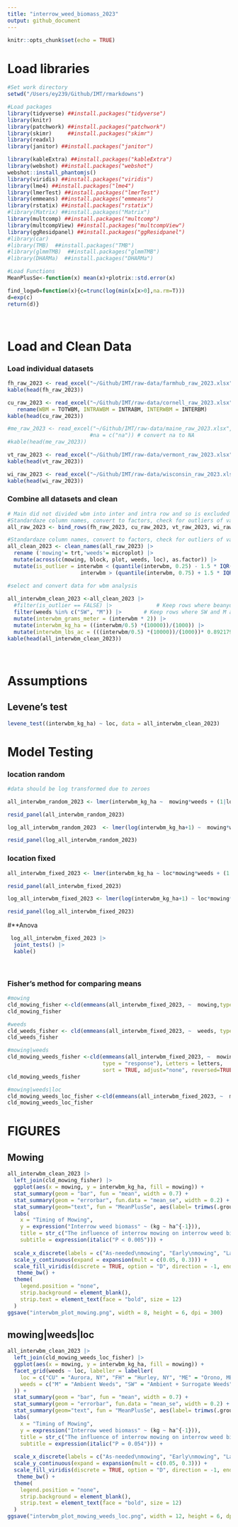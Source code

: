 ```yaml
---
title: "interrow_weed_biomass_2023"
output: github_document
---
```


```r
knitr::opts_chunk$set(echo = TRUE)
```

# **Load libraries**

```r

#Set work directory
setwd("/Users/ey239/Github/IMT/rmarkdowns")

#Load packages 
library(tidyverse) ##install.packages("tidyverse")
library(knitr)
library(patchwork) ##install.packages("patchwork")
library(skimr)     ##install.packages("skimr")
library(readxl)
library(janitor) ##install.packages("janitor")

library(kableExtra) ##install.packages("kableExtra")
library(webshot) ##install.packages("webshot")
webshot::install_phantomjs()
library(viridis) ##install.packages("viridis")
library(lme4) ##install.packages("lme4")
library(lmerTest) ##install.packages("lmerTest")
library(emmeans) ##install.packages("emmeans")
library(rstatix) ##install.packages("rstatix")
#library(Matrix) ##install.packages("Matrix")
library(multcomp) ##install.packages("multcomp")
library(multcompView) ##install.packages("multcompView")
library(ggResidpanel) ##install.packages("ggResidpanel")
#library(car)
#library(TMB)  ##install.packages("TMB")
#library(glmmTMB)  ##install.packages("glmmTMB")
#library(DHARMa)  ##install.packages("DHARMa")

#Load Functions
MeanPlusSe<-function(x) mean(x)+plotrix::std.error(x)

find_logw0=function(x){c=trunc(log(min(x[x>0],na.rm=T)))
d=exp(c)
return(d)}
```

<br>

# **Load and Clean Data**
### **Load individual datasets**
```r


fh_raw_2023 <- read_excel("~/Github/IMT/raw-data/farmhub_raw_2023.xlsx")
kable(head(fh_raw_2023))

cu_raw_2023 <- read_excel("~/Github/IMT/raw-data/cornell_raw_2023.xlsx") |> 
   rename(WBM = TOTWBM, INTRAWBM = INTRABM, INTERWBM = INTERBM)
kable(head(cu_raw_2023))

#me_raw_2023 <- read_excel("~/Github/IMT/raw-data/maine_raw_2023.xlsx", 
                          #na = c("na")) # convert na to NA
#kable(head(me_raw_2023))

vt_raw_2023 <- read_excel("~/Github/IMT/raw-data/vermont_raw_2023.xlsx")
kable(head(vt_raw_2023))

wi_raw_2023 <- read_excel("~/Github/IMT/raw-data/wisconsin_raw_2023.xlsx")
kable(head(wi_raw_2023))

```
### **Combine all datasets and clean**
```r
# Main did not divided wbm into inter and intra row and so is excluded
#Standardaze column names, convert to factors, check for outliers of variable**
all_raw_2023 <- bind_rows(fh_raw_2023, cu_raw_2023, vt_raw_2023, wi_raw_2023)

#Standardaze column names, convert to factors, check for outliers of variable**
all_clean_2023 <- clean_names(all_raw_2023) |>  
  rename ('mowing'= trt,'weeds'= microplot) |> 
  mutate(across(c(mowing, block, plot, weeds, loc), as.factor)) |> 
  mutate(is_outlier = interwbm < (quantile(interwbm, 0.25) - 1.5 * IQR(interwbm)) |
                       interwbm > (quantile(interwbm, 0.75) + 1.5 * IQR(interwbm)))

#select and convert data for wbm analysis
  
all_interwbm_clean_2023 <-all_clean_2023 |>              
  #filter(is_outlier == FALSE) |>              # Keep rows where beanyd is not an outlier
  filter(weeds %in% c("SW", "M")) |>       # Keep rows where SW and M are microplots
  mutate(interwbm_grams_meter = (interwbm * 2)) |> 
  mutate(interwbm_kg_ha = ((interwbm/0.5) *(10000))/(1000)) |>
  mutate(interwbm_lbs_ac = (((interwbm/0.5) *(10000))/(1000))* 0.892179)
kable(head(all_interwbm_clean_2023)) 

```
<br>

# **Assumptions**

## **Levene's test**
```r
levene_test((interwbm_kg_ha) ~ loc, data = all_interwbm_clean_2023)
```
# **Model Testing**

### **location random**

```r
#data should be log transformed due to zeroes

all_interwbm_random_2023 <- lmer(interwbm_kg_ha ~  mowing*weeds + (1|loc) + (1|loc:block)+  (1|loc:block:mowing)  , data = all_interwbm_clean_2023)

resid_panel(all_interwbm_random_2023)

log_all_interwbm_random_2023  <- lmer(log(interwbm_kg_ha+1) ~  mowing*weeds + (1|loc) + (1|loc:block)+  (1|loc:block:mowing)  , data = all_interwbm_clean_2023)

resid_panel(log_all_interwbm_random_2023)

```

### **location fixed**

```r
all_interwbm_fixed_2023 <- lmer(interwbm_kg_ha ~ loc*mowing*weeds + (1|loc:block)+  (1|loc:block:mowing), data = all_interwbm_clean_2023)

resid_panel(all_interwbm_fixed_2023)

log_all_interwbm_fixed_2023 <- lmer(log(interwbm_kg_ha+1) ~ loc*mowing*weeds + (1|loc:block)+  (1|loc:block:mowing), data = all_interwbm_clean_2023)

resid_panel(log_all_interwbm_fixed_2023)
```
#**Anova
```r
 log_all_interwbm_fixed_2023 |> 
  joint_tests() |> 
  kable()  
```
<br>

### **Fisher's method for comparing means**

```r
#mowing
cld_mowing_fisher <-cld(emmeans(all_interwbm_fixed_2023, ~  mowing,type = "response"), Letters = letters, sort = TRUE, adjust="none", reversed=TRUE)
cld_mowing_fisher

#weeds
cld_weeds_fisher <- cld(emmeans(all_interwbm_fixed_2023, ~  weeds, type = "response"), Letters = letters, sort = FALSE, adjust="none", reversed=TRUE)
cld_weeds_fisher

#mowing|weeds
cld_mowing_weeds_fisher <-cld(emmeans(all_interwbm_fixed_2023, ~  mowing|weeds, 
                              type = "response"), Letters = letters, 
                              sort = TRUE, adjust="none", reversed=TRUE)
cld_mowing_weeds_fisher

#mowing|weeds|loc
cld_mowing_weeds_loc_fisher <-cld(emmeans(all_interwbm_fixed_2023, ~  mowing|weeds|loc, type = "respons"), Letters = letters, sort = TRUE, adjust="none", reversed=TRUE)
cld_mowing_weeds_loc_fisher

```
# **FIGURES**

## **Mowing**

```r
all_interwbm_clean_2023 |> 
  left_join(cld_mowing_fisher) |> 
  ggplot(aes(x = mowing, y = interwbm_kg_ha, fill = mowing)) +
  stat_summary(geom = "bar", fun = "mean", width = 0.7) +
  stat_summary(geom = "errorbar", fun.data = "mean_se", width = 0.2) +
  stat_summary(geom="text", fun = "MeanPlusSe", aes(label= trimws(.group)),size=6.5,vjust=-0.5) +
  labs(
    x = "Timing of Mowing",
    y = expression("Interrow weed biomass" ~ (kg ~ ha^{-1})),
    title = str_c("The influence of interrow mowing on interrow weed biomass"),
    subtitle = expression(italic("P < 0.005"))) +
  
  scale_x_discrete(labels = c("As-needed\nmowing", "Early\nmowing", "Late\nmowing", "No\nmowing")) +
  scale_y_continuous(expand = expansion(mult = c(0.05, 0.3))) +
  scale_fill_viridis(discrete = TRUE, option = "D", direction = -1, end = 0.9, begin = 0.1) +
   theme_bw() +
  theme(
    legend.position = "none",
    strip.background = element_blank(),
    strip.text = element_text(face = "bold", size = 12)
  )
ggsave("interwbm_plot_mowing.png", width = 8, height = 6, dpi = 300)
```

## **mowing|weeds|loc**

```r
all_interwbm_clean_2023 |> 
  left_join(cld_mowing_weeds_loc_fisher) |> 
  ggplot(aes(x = mowing, y = interwbm_kg_ha, fill = mowing)) +
  facet_grid(weeds ~ loc, labeller = labeller(
    loc = c("CU" = "Aurora, NY", "FH" = "Hurley, NY", "ME" = "Orono, ME", "VT" = "Alburgh, VT", "WI" = "Arlington, WI"),
    weeds = c("M" = "Ambient Weeds", "SW" = "Ambient + Surrogate Weeds")
  )) +
  stat_summary(geom = "bar", fun = "mean", width = 0.7) +
  stat_summary(geom = "errorbar", fun.data = "mean_se", width = 0.2) +
  stat_summary(geom="text", fun = "MeanPlusSe", aes(label= trimws(.group)),size=6.5,vjust=-0.5) +
  labs(
    x = "Timing of Mowing",
    y = expression("Interrow weed biomass" ~ (kg ~ ha^{-1})),
    title = str_c("The influence of interrow mowing on interrow weed biomass"),
    subtitle = expression(italic("P = 0.054"))) +
  
  scale_x_discrete(labels = c("As-needed\nmowing", "Early\nmowing", "Late\nmowing", "No\nmowing")) +
  scale_y_continuous(expand = expansion(mult = c(0.05, 0.3))) +
  scale_fill_viridis(discrete = TRUE, option = "D", direction = -1, end = 0.9, begin = 0.1) +
   theme_bw() +
  theme(
    legend.position = "none",
    strip.background = element_blank(),
    strip.text = element_text(face = "bold", size = 12)
  )
ggsave("interwbm_plot_mowing_weeds_loc.png", width = 12, height = 6, dpi = 300)
```
